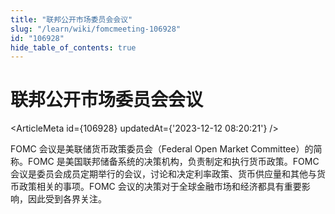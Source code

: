```yaml
---
title: "联邦公开市场委员会会议"
slug: "/learn/wiki/fomcmeeting-106928"
id: "106928"
hide_table_of_contents: true
---
```



# 联邦公开市场委员会会议

<ArticleMeta id={106928} updatedAt={'2023-12-12 08:20:21'} />
<div className='border-solid border-b border-t-0 my-4 border-[var(--ifm-color-gray-300)]' />

FOMC 会议是美联储货币政策委员会（Federal Open Market Committee）的简称。FOMC 是美国联邦储备系统的决策机构，负责制定和执行货币政策。FOMC 会议是委员会成员定期举行的会议，讨论和决定利率政策、货币供应量和其他与货币政策相关的事项。FOMC 会议的决策对于全球金融市场和经济都具有重要影响，因此受到各界关注。
